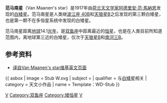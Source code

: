{{Starbox begin |
   name=范马南星<br>Van Maanen's star}}
{{Starbox observe |
  epoch=J2000 |
  constell=[[双鱼座|双鱼座]] |
  星官= |
  ra= 00h 49m 09.8992s |
  dec= +05° 23′ 19.007″ |
  appmag_v= 12.36 }}
{{Starbox character |
  class= DZ7|
  b-v=0.56 |
  u-b=0.02 |
  variable= 无}}
{{Starbox astrometry |
  radial_v=+6 ± 15 |
  prop_mo_ra=1231.72 |
  prop_mo_dec=-2707.67 |
  parallax=231.88 |
  p_error=1.79|
  absmag_v=14.21 }}
{{Starbox detail|
  mass=0.7 ± 0.3 |
  radius=0.013 ± 0.002 |
  luminosity=<0.0002 |
  temperature=6750 }}
{{Starbox catalog |
  names=van Maanen 2, G 001-027, Gliese 35, GCTP 160.00, HIP 3829, LFT 76, LHS 7, LTT 10292, WD 0046+051}}
{{Starbox end}}

'''范马南星'''（Van Maanen's star）是1917年由[[荷兰|荷兰]][[天文学家|天文学家]][[阿德里安·范·馬納恩|阿德里安·范·馬納恩]]发现的[[白矮星|白矮星]]。范马南星是人类继[[波江座_40|波江座 40B]]和[[天狼星|天狼星B]]之后发现的第三颗白矮星，也是第一颗不在多恒星系统中发现的白矮星。

范马南星距离[[地球|地球]]14.1[[光年|光年]]，是[[双鱼座|双鱼座]]中距离最近的[[恒星|恒星]]，也是在人类目前所知道范围内，离地球第三近的白矮星，仅次于[[天狼星|天狼星B]]和[[南河三|南河三B]]。

==参考资料==
* [http://en.wikipedia.org/wiki/Van_Maanen%27s_Star 译自Van Maanen's star维基英文页面] {{Wayback|url=http://en.wikipedia.org/wiki/Van_Maanen%27s_Star |date=20210422004027 }}
{{ asbox
| image     = Stub W.svg
| subject   =
| qualifier = 与[[白矮星|白矮星]]相关
| category  = 天文小作品
| name = Template：WD-Stub
}}

{{白矮星}}
[[Category:白矮星|V]]
[[Category:双鱼座|Category:双鱼座]]
[[Category:矮恒星|Category:矮恒星]]
[[Category:格利泽和GJ天体|V]]
